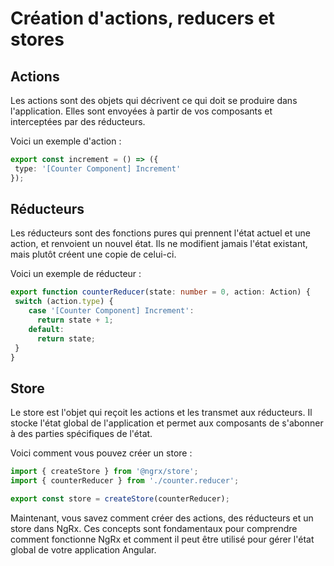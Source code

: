 # Création d'actions, reducers et stores

## Actions

Les actions sont des objets qui décrivent ce qui doit se produire dans l'application. Elles sont envoyées à partir de vos composants et interceptées par des réducteurs.

Voici un exemple d'action :

```typescript
export const increment = () => ({
 type: '[Counter Component] Increment'
});
```

## Réducteurs

Les réducteurs sont des fonctions pures qui prennent l'état actuel et une action, et renvoient un nouvel état. Ils ne modifient jamais l'état existant, mais plutôt créent une copie de celui-ci.

Voici un exemple de réducteur :

```typescript
export function counterReducer(state: number = 0, action: Action) {
 switch (action.type) {
    case '[Counter Component] Increment':
      return state + 1;
    default:
      return state;
 }
}
```

## Store

Le store est l'objet qui reçoit les actions et les transmet aux réducteurs. Il stocke l'état global de l'application et permet aux composants de s'abonner à des parties spécifiques de l'état.

Voici comment vous pouvez créer un store :

```typescript
import { createStore } from '@ngrx/store';
import { counterReducer } from './counter.reducer';

export const store = createStore(counterReducer);
```

Maintenant, vous savez comment créer des actions, des réducteurs et un store dans NgRx. Ces concepts sont fondamentaux pour comprendre comment fonctionne NgRx et comment il peut être utilisé pour gérer l'état global de votre application Angular.
